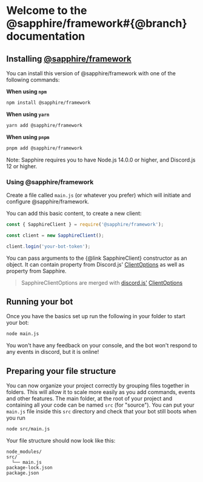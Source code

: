 

# Welcome to the @sapphire/framework#{@branch} documentation

## Installing <a href={saphFrameworkUrl}>@sapphire/framework</a>

You can install this version of @sapphire/framework with one of the following commands:

**When using `npm`**

```sh
npm install @sapphire/framework
```

**When using `yarn`**

```sh
yarn add @sapphire/framework
```

**When using `pnpm`**

```sh
pnpm add @sapphire/framework
```

Note: Sapphire requires you to have Node.js 14.0.0 or higher, and Discord.js 12 or higher.

### Using @sapphire/framework

Create a file called `main.js` (or whatever you prefer) which will initiate and configure @sapphire/framework.

You can add this basic content, to create a new client:

```javascript
const { SapphireClient } = require('@sapphire/framework');

const client = new SapphireClient();

client.login('your-bot-token');
```

You can pass arguments to the {@link SapphireClient} constructor as an object. It can contain property from Discord.js'
<a href={djsClientOptions}>ClientOptions</a> as well as property from Sapphire.

> SapphireClientOptions are merged with <a href={djsUrl}>discord.js'</a> <a href={djsClientOptions}>ClientOptions</a>

## Running your bot

Once you have the basics set up run the following in your folder to start your bot:

```sh
node main.js
```

You won't have any feedback on your console, and the bot won't respond to any events in discord, but it is online!

## Preparing your file structure

You can now organize your project correctly by grouping files together in folders. This will allow it to scale more
easily as you add commands, events and other features.
The main folder, at the root of your project and containing all your code can be named `src` (for "source"). You can put
your `main.js` file inside this `src` directory and check that your bot still boots when you run

```sh
node src/main.js
```

Your file structure should now look like this:

```
node_modules/
src/
  └── main.js
package-lock.json
package.json
```

